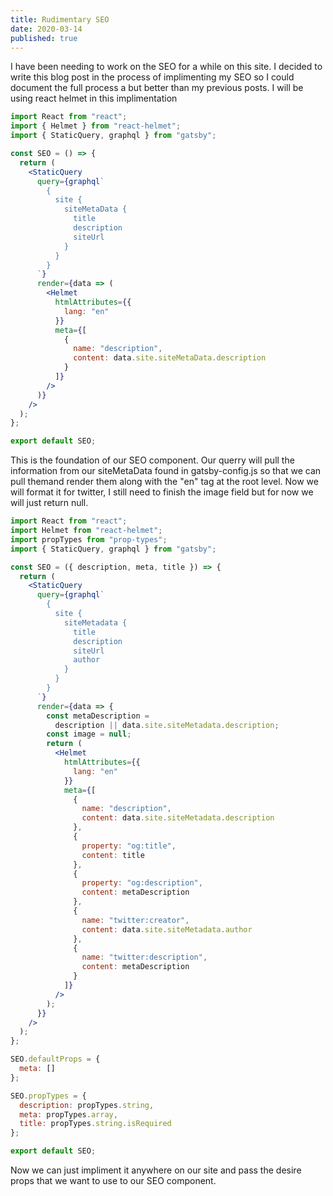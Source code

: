 ```yaml
---
title: Rudimentary SEO
date: 2020-03-14
published: true
---
```


I have been needing to work on the SEO for a while on this site. I decided to write this blog post in the process of implimenting my SEO so I 
could document the full process a but better than my previous posts. I will be using react helmet in this implimentation

```jsx
import React from "react";
import { Helmet } from "react-helmet";
import { StaticQuery, graphql } from "gatsby";

const SEO = () => {
  return (
    <StaticQuery
      query={graphql`
        {
          site {
            siteMetaData {
              title
              description
              siteUrl
            }
          }
        }
      `}
      render={data => (
        <Helmet
          htmlAttributes={{
            lang: "en"
          }}
          meta={[
            {
              name: "description",
              content: data.site.siteMetaData.description
            }
          ]}
        />
      )}
    />
  );
};

export default SEO;
```

This is the foundation of our SEO component. Our querry will pull the information from our siteMetaData found in gatsby-config.js so that we can pull themand render them along
with the "en" tag at the root level. Now we will format it for twitter, I still need to finish the image field but for now we will just return null.

```jsx
import React from "react";
import Helmet from "react-helmet";
import propTypes from "prop-types";
import { StaticQuery, graphql } from "gatsby";

const SEO = ({ description, meta, title }) => {
  return (
    <StaticQuery
      query={graphql`
        {
          site {
            siteMetadata {
              title
              description
              siteUrl
              author
            }
          }
        }
      `}
      render={data => {
        const metaDescription =
          description || data.site.siteMetadata.description;
        const image = null;
        return (
          <Helmet
            htmlAttributes={{
              lang: "en"
            }}
            meta={[
              {
                name: "description",
                content: data.site.siteMetadata.description
              },
              {
                property: "og:title",
                content: title
              },
              {
                property: "og:description",
                content: metaDescription
              },
              {
                name: "twitter:creator",
                content: data.site.siteMetadata.author
              },
              {
                name: "twitter:description",
                content: metaDescription
              }
            ]}
          />
        );
      }}
    />
  );
};

SEO.defaultProps = {
  meta: []
};

SEO.propTypes = {
  description: propTypes.string,
  meta: propTypes.array,
  title: propTypes.string.isRequired
};

export default SEO;
```

Now we can just impliment it anywhere on our site and pass the desire props that we want to use to our SEO component.